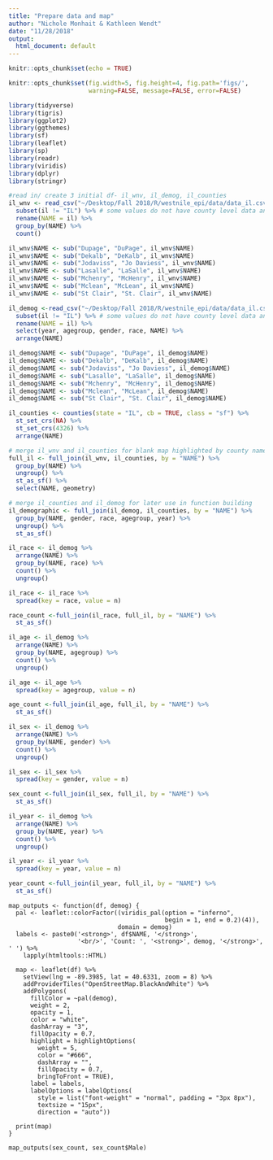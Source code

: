 ```yaml
---
title: "Prepare data and map"
author: "Nichole Monhait & Kathleen Wendt"
date: "11/28/2018"
output:
  html_document: default
---
```


```r
knitr::opts_chunk$set(echo = TRUE)
```


```r
knitr::opts_chunk$set(fig.width=5, fig.height=4, fig.path='figs/',
                      warning=FALSE, message=FALSE, error=FALSE)
```


```r

library(tidyverse)
library(tigris)
library(ggplot2)
library(ggthemes)
library(sf)
library(leaflet)
library(sp)
library(readr)
library(viridis)
library(dplyr)
library(stringr)

```


```r
#read in/ create 3 initial df- il_wnv, il_demog, il_counties
il_wnv <- read_csv("~/Desktop/Fall 2018/R/westnile_epi/data/data_il.csv") %>% 
  subset(il != "IL") %>% # some values do not have county level data and are indicated as IL
  rename(NAME = il) %>% 
  group_by(NAME) %>% 
  count() 

il_wnv$NAME <- sub("Dupage", "DuPage", il_wnv$NAME)
il_wnv$NAME <- sub("Dekalb", "DeKalb", il_wnv$NAME)
il_wnv$NAME <- sub("Jodaviss", "Jo Daviess", il_wnv$NAME)
il_wnv$NAME <- sub("Lasalle", "LaSalle", il_wnv$NAME)
il_wnv$NAME <- sub("Mchenry", "McHenry", il_wnv$NAME)
il_wnv$NAME <- sub("Mclean", "McLean", il_wnv$NAME)
il_wnv$NAME <- sub("St Clair", "St. Clair", il_wnv$NAME)

il_demog <-read_csv("~/Desktop/Fall 2018/R/westnile_epi/data/data_il.csv") %>% 
  subset(il != "IL") %>% # some values do not have county level data and are indicated as IL
  rename(NAME = il) %>% 
  select(year, agegroup, gender, race, NAME) %>% 
  arrange(NAME)

il_demog$NAME <- sub("Dupage", "DuPage", il_demog$NAME)
il_demog$NAME <- sub("Dekalb", "DeKalb", il_demog$NAME)
il_demog$NAME <- sub("Jodaviss", "Jo Daviess", il_demog$NAME)
il_demog$NAME <- sub("Lasalle", "LaSalle", il_demog$NAME)
il_demog$NAME <- sub("Mchenry", "McHenry", il_demog$NAME)
il_demog$NAME <- sub("Mclean", "McLean", il_demog$NAME)
il_demog$NAME <- sub("St Clair", "St. Clair", il_demog$NAME)

il_counties <- counties(state = "IL", cb = TRUE, class = "sf") %>% 
  st_set_crs(NA) %>%
  st_set_crs(4326) %>% 
  arrange(NAME)

```

```r
# merge il_wnv and il_counties for blank map highlighted by county name and boundary
full_il <- full_join(il_wnv, il_counties, by = "NAME") %>% 
  group_by(NAME) %>% 
  ungroup() %>% 
  st_as_sf() %>% 
  select(NAME, geometry)

# merge il_counties and il_demog for later use in function building
il_demographic <- full_join(il_demog, il_counties, by = "NAME") %>% 
  group_by(NAME, gender, race, agegroup, year) %>% 
  ungroup() %>% 
  st_as_sf()
```

```r
il_race <- il_demog %>% 
  arrange(NAME) %>% 
  group_by(NAME, race) %>% 
  count() %>% 
  ungroup()

il_race <- il_race %>% 
  spread(key = race, value = n)

race_count <-full_join(il_race, full_il, by = "NAME") %>% 
  st_as_sf()

il_age <- il_demog %>% 
  arrange(NAME) %>% 
  group_by(NAME, agegroup) %>% 
  count() %>% 
  ungroup()

il_age <- il_age %>% 
  spread(key = agegroup, value = n) 

age_count <-full_join(il_age, full_il, by = "NAME") %>% 
  st_as_sf()

il_sex <- il_demog %>% 
  arrange(NAME) %>% 
  group_by(NAME, gender) %>% 
  count() %>% 
  ungroup()

il_sex <- il_sex %>% 
  spread(key = gender, value = n)

sex_count <-full_join(il_sex, full_il, by = "NAME") %>% 
  st_as_sf()

il_year <- il_demog %>% 
  arrange(NAME) %>% 
  group_by(NAME, year) %>% 
  count() %>% 
  ungroup()

il_year <- il_year %>% 
  spread(key = year, value = n)

year_count <-full_join(il_year, full_il, by = "NAME") %>% 
  st_as_sf()
```


```r_map_function
map_outputs <- function(df, demog) {
  pal <- leaflet::colorFactor((viridis_pal(option = "inferno",
                                           begin = 1, end = 0.2)(4)), 
                              domain = demog)
  labels <- paste0('<strong>', df$NAME, '</strong>',
                   '<br/>', 'Count: ', '<strong>', demog, '</strong>', ' ') %>% 
    lapply(htmltools::HTML)
  
  map <- leaflet(df) %>%
    setView(lng = -89.3985, lat = 40.6331, zoom = 8) %>% 
    addProviderTiles("OpenStreetMap.BlackAndWhite") %>%  
    addPolygons(
      fillColor = ~pal(demog),
      weight = 2,
      opacity = 1,
      color = "white",
      dashArray = "3",
      fillOpacity = 0.7,
      highlight = highlightOptions(
        weight = 5,
        color = "#666",
        dashArray = "",
        fillOpacity = 0.7,
        bringToFront = TRUE),
      label = labels,
      labelOptions = labelOptions(
        style = list("font-weight" = "normal", padding = "3px 8px"),
        textsize = "15px",
        direction = "auto"))
      
  print(map)
}

```

```r_function_test
map_outputs(sex_count, sex_count$Male)
```



